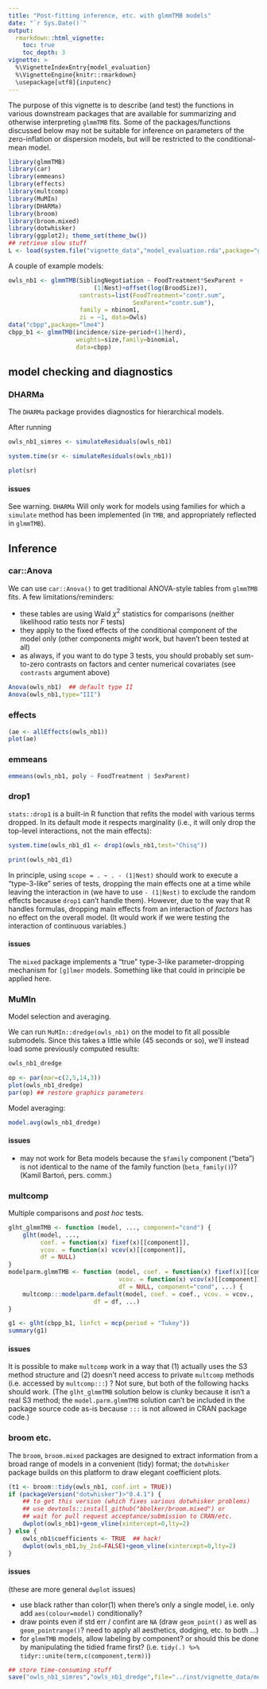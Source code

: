 ```yaml
---
title: "Post-fitting inference, etc. with glmmTMB models"
date: "`r Sys.Date()`"
output:
  rmarkdown::html_vignette:
    toc: true
    toc_depth: 3
vignette: >
  %\VignetteIndexEntry{model_evaluation}
  %\VignetteEngine{knitr::rmarkdown}
  \usepackage[utf8]{inputenc}
---
```


The purpose of this vignette is to describe (and test) the
functions in various downstream packages that are available for summarizing
and otherwise interpreting `glmmTMB` fits.
Some of the packages/functions discussed below may
not be suitable for inference on parameters of
the zero-inflation or dispersion
models, but will be restricted to the conditional-mean model.

```r
library(glmmTMB)
library(car)
library(emmeans)
library(effects)
library(multcomp)
library(MuMIn)
library(DHARMa)
library(broom)
library(broom.mixed)
library(dotwhisker)
library(ggplot2); theme_set(theme_bw())
## retrieve slow stuff
L <- load(system.file("vignette_data","model_evaluation.rda",package="glmmTMB"))
```

A couple of example models:

```r
owls_nb1 <- glmmTMB(SiblingNegotiation ~ FoodTreatment*SexParent +
                        (1|Nest)+offset(log(BroodSize)),
                    contrasts=list(FoodTreatment="contr.sum",
                                   SexParent="contr.sum"),
                    family = nbinom1,
                    zi = ~1, data=Owls)
data("cbpp",package="lme4")
cbpp_b1 <- glmmTMB(incidence/size~period+(1|herd),
                   weights=size,family=binomial,
                   data=cbpp)
```

## model checking and diagnostics

### DHARMa

The `DHARMa` package provides diagnostics for hierarchical models.

After running
```r
owls_nb1_simres <- simulateResiduals(owls_nb1)
```
```r
system.time(sr <- simulateResiduals(owls_nb1))
```

```r
plot(sr)
```

#### issues

See warning. `DHARMa` Will only work for models using families for which a `simulate` method has been implemented (in `TMB`, and appropriately reflected in `glmmTMB`).

## Inference

### car::Anova

We can use `car::Anova()` to get traditional ANOVA-style tables from `glmmTMB` fits. A few limitations/reminders:

- these tables are using Wald $\chi^2$ statistics for comparisons (neither likelihood ratio tests nor $F$ tests)
- they apply to the fixed effects of the conditional component of the model only (other components *might* work, but haven't been tested at all)
- as always, if you want to do type 3 tests, you should probably set sum-to-zero contrasts on factors and center numerical covariates (see `contrasts` argument above)

```r
Anova(owls_nb1)  ## default type II
Anova(owls_nb1,type="III")
```

### effects

```r
(ae <- allEffects(owls_nb1))
plot(ae)
```

### emmeans

```r
emmeans(owls_nb1, poly ~ FoodTreatment | SexParent)
```

### drop1

`stats::drop1` is a built-in R function that refits the model with various terms dropped. In its default mode it respects marginality (i.e., it will only drop the top-level interactions, not the main effects):

```r
system.time(owls_nb1_d1 <- drop1(owls_nb1,test="Chisq"))
```

```r
print(owls_nb1_d1)
```

In principle, using `scope = . ~ . - (1|Nest)` should work to execute a "type-3-like" series of tests, dropping the main effects one at a time while leaving the interaction in (we have to use `- (1|Nest)` to exclude the random effects because `drop1` can't handle them). However, due to the way that R handles formulas, dropping main effects from an interaction of *factors* has no effect on the overall model. (It would work if we were testing the interaction of continuous variables.)

#### issues

The `mixed` package implements a "true" type-3-like parameter-dropping mechanism for `[g]lmer` models. Something like that could in principle be applied here.

### MuMIn

Model selection and averaging.

We can run `MuMIn::dredge(owls_nb1)` on the model to fit all possible submodels.
Since this takes a little while (45 seconds or so), we'll instead load some previously computed results:

```r
owls_nb1_dredge
```

```r
op <- par(mar=c(2,5,14,3))
plot(owls_nb1_dredge)
par(op) ## restore graphics parameters
```

Model averaging:

```r
model.avg(owls_nb1_dredge)
```

#### issues

- may not work for Beta models because the `$family` component ("beta") is not identical to the name of the family function (`beta_family()`)?
(Kamil Bartoń, pers. comm.)

### multcomp

Multiple comparisons and *post hoc* tests.

```r
glht_glmmTMB <- function (model, ..., component="cond") {
    glht(model, ...,
         coef. = function(x) fixef(x)[[component]],
         vcov. = function(x) vcov(x)[[component]],
         df = NULL)
}
modelparm.glmmTMB <- function (model, coef. = function(x) fixef(x)[[component]],
                               vcov. = function(x) vcov(x)[[component]],
                               df = NULL, component="cond", ...) {
    multcomp:::modelparm.default(model, coef. = coef., vcov. = vcov.,
                        df = df, ...)
}
```

```r
g1 <- glht(cbpp_b1, linfct = mcp(period = "Tukey"))
summary(g1)
```

#### issues

It is possible to make `multcomp` work in a way that (1) actually
uses the S3 method structure and (2) doesn't need access to
private `multcomp` methods (i.e. accessed by `multcomp:::`) ? Not sure,
but both of the following hacks should work. (The `glht_glmmTMB` solution below is clunky because it isn't a real S3 method; the `model.parm.glmmTMB` solution can't be included in the package source code as-is because `:::` is not allowed in CRAN package code.)

### broom etc.

The `broom`, `broom.mixed` packages are designed to extract information from a broad range of models in a convenient (tidy) format; the `dotwhisker` package builds on this platform to draw elegant coefficient plots.

```r
(t1 <- broom::tidy(owls_nb1, conf.int = TRUE))
if (packageVersion("dotwhisker")>"0.4.1") {
    ## to get this version (which fixes various dotwhisker problems)
    ## use devtools::install_github("bbolker/broom.mixed") or
    ## wait for pull request acceptance/submission to CRAN/etc.
    dwplot(owls_nb1)+geom_vline(xintercept=0,lty=2)
} else {
    owls_nb1$coefficients <- TRUE  ## hack!
    dwplot(owls_nb1,by_2sd=FALSE)+geom_vline(xintercept=0,lty=2)
}
```

#### issues

(these are more general `dwplot` issues)

- use black rather than color(1) when there's only a single model, i.e. only add `aes(colour=model)` conditionally?
- draw points even if std err / confint are `NA` (draw `geom_point()` as well as `geom_pointrange()`? need to apply all aesthetics, dodging, etc. to both ...)
- for `glmmTMB` models, allow labeling by component? or should this be done by manipulating the tidied frame first? (i.e. `tidy(.) %>% tidyr::unite(term,c(component,term))`)

```r
## store time-consuming stuff
save("owls_nb1_simres","owls_nb1_dredge",file="../inst/vignette_data/model_evaluation.rda")
```

